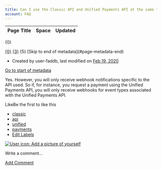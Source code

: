 ```yaml
---
title: Can I use the Classic API and Unified Payments API at the same time?
account: FAQ 
---
```


<table class="aui"> <thead> <tr class="header"> <th class="search-result-title">Page Title</th> <th class="search-result-space">Space</th> <th class="search-result-date">Updated</th> </tr> </thead> </table> <p class="search-result-count">{0}</p> <tr class="search-result"> <td class="search-result-title"><a href="{1}" class="content-type-{2}"><span>{0}</span></a></td> <td class="search-result-space"><a class="space" href="/display/{4}/" title="{3}">{3}</a></td> <td class="search-result-date"><span class="date" title="{6}">{5}</span></td> </tr> [Skip to end of metadata](#page-metadata-end)

*   Created by user-faddb, last modified on [Feb 19, 2020](/pages/diffpagesbyversion.action?pageId=721150&selectedPageVersions=2&selectedPageVersions=3 "Show changes")

[Go to start of metadata](#page-metadata-start)

Yes. However, you will only receive webhook notifications specific to the API used. So if, for instance, you request a payment using the Unified Payments API, you will only receive webhooks for event types associated with the Unified Payments API.

LikeBe the first to like this

*   [classic](/label/FAQ/classic)
*   [api](/label/FAQ/api)
*   [unified](/label/FAQ/unified)
*   [payments](/label/FAQ/payments)
*   [Edit Labels](# "Edit Labels (Type 'l')")

[![User icon: Add a picture of yourself](/s/en_GB/7901/abf7b35644d5a5d1d7e4b0969a83e8eb2b569fb5/_/images/icons/profilepics/add_profile_pic.svg)](/users/profile/editmyprofilepicture.action)

Write a comment…

[Add Comment](/pages/viewpage.action?pageId=721150&showComments=true&showCommentArea=true#addcomment)
